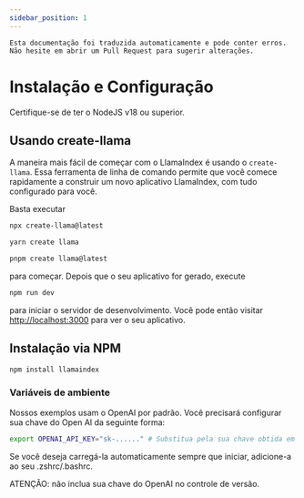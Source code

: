 ```yaml
---
sidebar_position: 1
---
```



```Esta documentação foi traduzida automaticamente e pode conter erros. Não hesite em abrir um Pull Request para sugerir alterações.```

# Instalação e Configuração

Certifique-se de ter o NodeJS v18 ou superior.


## Usando create-llama

A maneira mais fácil de começar com o LlamaIndex é usando o `create-llama`. Essa ferramenta de linha de comando permite que você comece rapidamente a construir um novo aplicativo LlamaIndex, com tudo configurado para você.

Basta executar

<Tabs>
<TabItem value="1" label="npm" default>

```bash
npx create-llama@latest
```

</TabItem>
<TabItem value="2" label="Yarn">

```bash
yarn create llama
```

</TabItem>
<TabItem value="3" label="pnpm">

```bash
pnpm create llama@latest
```

</TabItem>
</Tabs>

para começar. Depois que o seu aplicativo for gerado, execute

```bash npm2yarn
npm run dev
```

para iniciar o servidor de desenvolvimento. Você pode então visitar [http://localhost:3000](http://localhost:3000) para ver o seu aplicativo.
## Instalação via NPM

```bash npm2yarn
npm install llamaindex
```


### Variáveis de ambiente

Nossos exemplos usam o OpenAI por padrão. Você precisará configurar sua chave do Open AI da seguinte forma:

```bash
export OPENAI_API_KEY="sk-......" # Substitua pela sua chave obtida em https://platform.openai.com/account/api-keys
```

Se você deseja carregá-la automaticamente sempre que iniciar, adicione-a ao seu .zshrc/.bashrc.

ATENÇÃO: não inclua sua chave do OpenAI no controle de versão.
